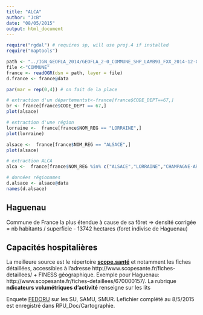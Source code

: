 ```yaml
---
title: "ALCA"
author: "JcB"
date: "08/05/2015"
output: html_document
---
```


```r
require("rgdal") # requires sp, will use proj.4 if installed
require("maptools")

path <- "../IGN_GEOFLA_2014/GEOFLA_2-0_COMMUNE_SHP_LAMB93_FXX_2014-12-05/GEOFLA/1_DONNEES_LIVRAISON_2014-12-00066/GEOFLA_2-0_SHP_LAMB93_FR-ED141/COMMUNE"
file <-"COMMUNE"
france <- readOGR(dsn = path, layer = file)
d.france <- france@data

par(mar = rep(0,4)) # on fait de la place

# extraction d'un départementst<-france[france$CODE_DEPT==67,]
br <- france[france$CODE_DEPT == 67,]
plot(alsace)

# extraction d'une région
lorraine <-  france[france$NOM_REG == "LORRAINE",]
plot(lorraine)

alsace <-  france[france$NOM_REG == "ALSACE",]
plot(alsace)

# extraction ALCA
alca <-  france[france$NOM_REG %in% c("ALSACE","LORRAINE","CHAMPAGNE-ARDENNES"),]

# données régionames
d.alsace <- alsace@data
names(d.alsace)

```
Haguenau
--------
Commune de France la plus étendue à cause de sa fôret => densité corrigée = nb habitants / superficie - 13742 hectares (foret indivise de Haguenau)

Capacités hospitalières
-----------------------
La meilleure source est le répertoire __[scope.santé](http://www.scopesante.fr)__ et notamment les fiches détaillées, accessibles à l'adresse http://www.scopesante.fr/fiches-detaillees/ + FINESS géographique. Exemple pour Haguenau: http://www.scopesante.fr/fiches-detaillees/670000157/. La rubrique __ndicateurs volumétriques d'activité__ renseigne sur les lits

Enquete [FEDORU](https://docs.google.com/spreadsheets/d/1m6vgG0A-4BAQPHr_HNZehpZ5A8EkEDgoE5JlUFcNXv8/edit#gid=213026183) sur les SU, SAMU, SMUR. Lefichier complété au 8/5/2015 est enregistré dans RPU_Doc/Cartographie.

